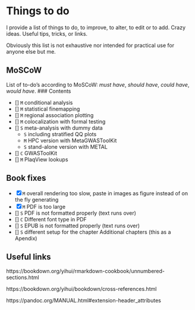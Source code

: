 # Things to do {#todo}

I provide a list of things to do, to improve, to alter, to edit or to add. Crazy ideas. Useful tips, tricks, or links. 

Obviously this list is not exhaustive nor intended for practical use for anyone else but me.

## MoSCoW

List of to-do's according to MoSCoW: _must have_, _should have_, _could have_, _would have_.
### Contents

- [] `M` conditional analysis
- [] `M` statistical finemapping
- [] `M` regional association plotting
- [] `M` colocalization with formal testing
- [] `S` meta-analysis with dummy data
    - `S` including stratified QQ plots
    - `M` HPC version with MetaGWASToolKit
    - `S` stand-alone version with METAL
- [] `C` GWASToolKit
- [] `M` PlaqView lookups

## Book fixes

- [x] `M` overall rendering too slow, paste in images as figure instead of on the fly generating
- [x] `M` PDF is too large
- [] `S` PDF is not formatted properly (text runs over)
- [] `C` Different font type in PDF
- [] `S` EPUB is not formatted properly (text runs over)
- [] `S` different setup for the chapter Additional chapters (this as a Apendix)

## Useful links

https://bookdown.org/yihui/rmarkdown-cookbook/unnumbered-sections.html

https://bookdown.org/yihui/bookdown/cross-references.html

https://pandoc.org/MANUAL.html#extension-header_attributes
